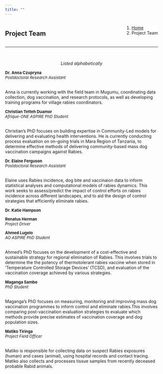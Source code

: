 ```yaml
---
title: ""
---
```


<!--Add a loading bar!-->
<script src="pace.js"></script>
<link href="pace_loadbar_loading.css" rel="stylesheet" />

<!--Create a block for title and breadcrumbs to appear on same line-->
<div style="width: 100%; display: inline-block;">
<div style="float: left; ">
# Project Team
</div>
<div style="float: right;">
<ol class="breadcrumb" style="background-color:white;">
  <li class="breadcrumb-item"><a href="index.html">Home</a></li>
  <li class="breadcrumb-item active">Project Team</li>
</ol>
</div>
</div>
<hr class="hr-orange">

<br>

<!--Begin page content!-->

<em><p style="text-align: center;">Listed alphabetically </p></em>

<!--Anna!-->
<div class="hvrbox hvrbox_background" style="background-image: url(img/team/anna_c2.jpg);">
<div class="hvrbox-layer_top">
<div class="hvrbox-text">
<p style="font-size: 13px;"><b>Dr. Anna Czupryna</b><br><em>Postdoctoral Research Assistant</em></p><br>
Anna is currently working with the field team in Mugumu, coordinating data collection, dog vaccination, and research protocols, as well as developing training programs for village rabies coordinators.
</div>
</div>
</div>
<!--Christian!-->
<div class="hvrbox hvrbox_background" style="background-image: url(img/team/no_pic.jpg);">
<div class="hvrbox-layer_top">
<div class="hvrbox-text">
<p style="font-size: 13px;"><b>Christian Tetteh Duamor</b><br><em>Afrique-ONE ASPIRE PhD Student</em></p><br>
Christian's PhD focuses on building expertise in Community-Led models for delivering and evaluating health interventions. He is currently conducting process evaluation on on-going trials in Mara Region of Tanzania, to determine effective methods of delivering community-based mass dog vaccination campaigns against Rabies.
</div>
</div>
</div>
<!--Elaine!-->
<div class="hvrbox hvrbox_background" style="background-image: url(img/team/elaine_f2.jpg);">
<div class="hvrbox-layer_top">
<div class="hvrbox-text">
<p style="font-size: 13px;"><b>Dr. Elaine Ferguson</b><br><em>Postdoctoral Research Assistant</em></p><br>
Elaine uses Rabies incidence, dog bite and vaccinaion data to inform statistical analyses and computational models of rabies dynamics. This work seeks to assess/predict the impact of control efforts on rabies incidence across different landscapes, and to aid the design of control strategies that efficiently eliminate rabies.
</div>
</div>
</div>
<!--Katie!-->
<div class="hvrbox hvrbox_background" style="background-image: url(img/team/no_pic.jpg);">
<div class="hvrbox-layer_top">
<div class="hvrbox-text">
<p style="font-size: 13px;"><b>Dr. Katie Hampson</b><br><em></em></p>
</div>
</div>
</div>
<!--Rena!-->
<div class="hvrbox hvrbox_background" style="background-image: url(img/team/no_pic.jpg);">
<div class="hvrbox-layer_top">
<div class="hvrbox-text">
<p style="font-size: 13px;"><b>Renatus Herman</b><br><em>Project Driver</em></p>
</div>
</div>
</div>
<!--Ahmed!-->
<div class="hvrbox hvrbox_background" style="background-image: url(img/team/ahmed_l.jpg);">
<div class="hvrbox-layer_top">
<div class="hvrbox-text">
<p style="font-size: 13px;"><b>Ahmed Lugelo</b><br><em>AO ASPIRE PhD Student</em></p><br>
Ahmed's PhD focuses on the development of a cost-effective and sustainable strategy for regional elimination of Rabies. This involves trials to determine the the potency of thermotolerant rabies vaccine when stored in 'Temperature Controlled Storage Devices' (TCSD), and evaluation of the vaccination coverage achieved by various strategies.
</div>
</div>
</div>
<!--Maganga!-->
<div class="hvrbox hvrbox_background" style="background-image: url(img/team/maganga_s2.jpg);">
<div class="hvrbox-layer_top">
<div class="hvrbox-text">
<p style="font-size: 13px;"><b>Maganga Sambo</b><br><em>PhD Student</em></p><br>
Maganga's PhD focuses on measuring, monitoring and improving mass dog vaccination programmes to inform control and eliminate rabies.This involves comparing post-vaccination evaluation strategies to evaluate which methods provide precise estimates of vaccination coverage and dog population sizes.
</div>
</div>
</div>
<!--Matiko!-->
<div class="hvrbox hvrbox_background" style="background-image: url(img/team/matiko_t.jpg);">
<div class="hvrbox-layer_top">
<div class="hvrbox-text">
<p style="font-size: 13px;"><b>Matiko Tiringa</b><br><em>Project Field Officer</em></p><br>
Matiko is responsible for collecting data on suspect Rabies exposures (human) and cases (animal), using hospital records and contact tracing. Matiko also collects and processes tissue samples from recently deceased probable Rabid animals.
</div>
</div>
</div>